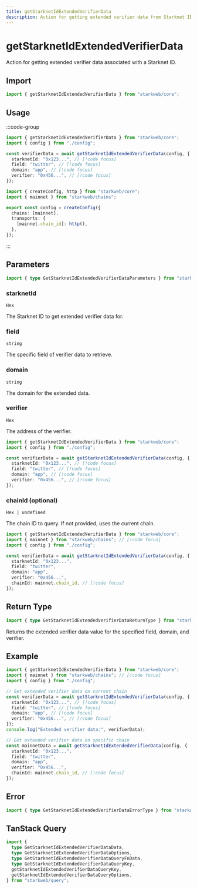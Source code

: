 ```yaml
---
title: getStarknetIdExtendedVerifierData
description: Action for getting extended verifier data from Starknet ID
---
```


# getStarknetIdExtendedVerifierData

Action for getting extended verifier data associated with a Starknet ID.

## Import

```ts
import { getStarknetIdExtendedVerifierData } from "starkweb/core";
```

## Usage

:::code-group

```ts [index.ts]
import { getStarknetIdExtendedVerifierData } from "starkweb/core";
import { config } from "./config";

const verifierData = await getStarknetIdExtendedVerifierData(config, {
  starknetId: "0x123...", // [!code focus]
  field: "twitter", // [!code focus]
  domain: "app", // [!code focus]
  verifier: "0x456...", // [!code focus]
});
```

```ts [config.ts]
import { createConfig, http } from "starkweb/core";
import { mainnet } from "starkweb/chains";

export const config = createConfig({
  chains: [mainnet],
  transports: {
    [mainnet.chain_id]: http(),
  },
});
```

:::

## Parameters

```ts
import { type GetStarknetIdExtendedVerifierDataParameters } from "starkweb/core";
```

### starknetId

`Hex`

The Starknet ID to get extended verifier data for.

### field

`string`

The specific field of verifier data to retrieve.

### domain

`string`

The domain for the extended data.

### verifier

`Hex`

The address of the verifier.

```ts [index.ts]
import { getStarknetIdExtendedVerifierData } from "starkweb/core";
import { config } from "./config";

const verifierData = await getStarknetIdExtendedVerifierData(config, {
  starknetId: "0x123...", // [!code focus]
  field: "twitter", // [!code focus]
  domain: "app", // [!code focus]
  verifier: "0x456...", // [!code focus]
});
```

### chainId (optional)

`Hex | undefined`

The chain ID to query. If not provided, uses the current chain.

```ts [index.ts]
import { getStarknetIdExtendedVerifierData } from "starkweb/core";
import { mainnet } from "starkweb/chains"; // [!code focus]
import { config } from "./config";

const verifierData = await getStarknetIdExtendedVerifierData(config, {
  starknetId: "0x123...",
  field: "twitter",
  domain: "app",
  verifier: "0x456...",
  chainId: mainnet.chain_id, // [!code focus]
});
```

## Return Type

```ts
import { type GetStarknetIdExtendedVerifierDataReturnType } from "starkweb/core";
```

Returns the extended verifier data value for the specified field, domain, and verifier.

## Example

```ts [example.ts]
import { getStarknetIdExtendedVerifierData } from "starkweb/core";
import { mainnet } from "starkweb/chains"; // [!code focus]
import { config } from "./config";

// Get extended verifier data on current chain
const verifierData = await getStarknetIdExtendedVerifierData(config, {
  starknetId: "0x123...", // [!code focus]
  field: "twitter", // [!code focus]
  domain: "app", // [!code focus]
  verifier: "0x456...", // [!code focus]
});
console.log("Extended verifier data:", verifierData);

// Get extended verifier data on specific chain
const mainnetData = await getStarknetIdExtendedVerifierData(config, {
  starknetId: "0x123...",
  field: "twitter",
  domain: "app",
  verifier: "0x456...",
  chainId: mainnet.chain_id, // [!code focus]
});
```

## Error

```ts
import { type GetStarknetIdExtendedVerifierDataErrorType } from "starkweb/core";
```

## TanStack Query

```ts
import {
  type GetStarknetIdExtendedVerifierDataData,
  type GetStarknetIdExtendedVerifierDataOptions,
  type GetStarknetIdExtendedVerifierDataQueryFnData,
  type GetStarknetIdExtendedVerifierDataQueryKey,
  getStarknetIdExtendedVerifierDataQueryKey,
  getStarknetIdExtendedVerifierDataQueryOptions,
} from "starkweb/query";
```
